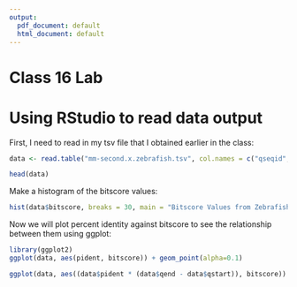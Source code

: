 ```yaml
---
output:
  pdf_document: default
  html_document: default
---
```

# Class 16 Lab

# Using RStudio to read data output

First, I need to read in my tsv file that I obtained earlier in the class:

```r
data <- read.table("mm-second.x.zebrafish.tsv", col.names = c("qseqid", "sseqid", "pident", "length", "mismatch", "gapopen", "qstart", "qend", "sstart", "send", "evalue", "bitscore"))

head(data)
```

Make a histogram of the bitscore values:

```r
hist(data$bitscore, breaks = 30, main = "Bitscore Values from Zebrafish",xlab = "Bitscore")
```

Now we will plot percent identity against bitscore to see the relationship between them using ggplot:

```r
library(ggplot2)
ggplot(data, aes(pident, bitscore)) + geom_point(alpha=0.1) 
```

```r
ggplot(data, aes((data$pident * (data$qend - data$qstart)), bitscore)) + geom_point(alpha=0.1) + geom_smooth()


```





